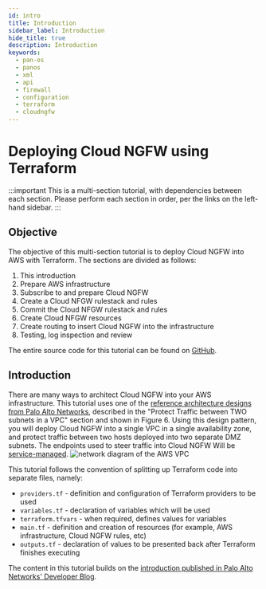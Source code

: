 ```yaml
---
id: intro
title: Introduction
sidebar_label: Introduction
hide_title: true
description: Introduction
keywords:
  - pan-os
  - panos
  - xml
  - api
  - firewall
  - configuration
  - terraform
  - cloudngfw
---
```



# Deploying Cloud NGFW using Terraform

:::important
This is a multi-section tutorial, with dependencies between each section. Please perform each section in order, per the links on the left-hand sidebar.
:::

## Objective

The objective of this multi-section tutorial is to deploy Cloud NGFW into AWS with Terraform. The sections are divided as follows:

1. This introduction
2. Prepare AWS infrastructure
3. Subscribe to and prepare Cloud NGFW
4. Create a Cloud NFGW rulestack and rules
5. Commit the Cloud NFGW rulestack and rules
6. Create Cloud NFGW resources
7. Create routing to insert Cloud NGFW into the infrastructure
8. Testing, log inspection and review

The entire source code for this tutorial can be found on [GitHub](https://github.com/jamesholland-uk/examples/tree/main/terraform-deploy-cloudngfw/aws).

## Introduction

There are many ways to architect Cloud NGFW into your AWS infrastructure. This tutorial uses one of the [reference architecture designs from Palo Alto Networks](https://live.paloaltonetworks.com/t5/cloud-ngfw-articles/cloud-ngfw-for-aws-deployment-architectures/ta-p/475919), described in the "Protect Traffic between TWO subnets in a VPC" section and shown in Figure 6. Using this design pattern, you will deploy Cloud NGFW into a single VPC in a single availability zone, and protect traffic between two hosts deployed into two separate DMZ subnets. The endpoints used to steer traffic into Cloud NGFW Will be [service-managed](https://docs.paloaltonetworks.com/cloud-ngfw/aws/cloud-ngfw-on-aws/create-cloud-ngfw-instances-and-endpoints).
![network diagram of the AWS VPC](aws_diagram.png)

This tutorial follows the convention of splitting up Terraform code into separate files, namely:

- `providers.tf` - definition and configuration of Terraform providers to be used
- `variables.tf` - declaration of variables which will be used
- `terraform.tfvars` - when required, defines values for variables
- `main.tf` - definition and creation of resources (for example, AWS infrastructure, Cloud NGFW rules, etc)
- `outputs.tf` - declaration of values to be presented back after Terraform finishes executing

The content in this tutorial builds on the [introduction published in Palo Alto Networks' Developer Blog](https://medium.com/palo-alto-networks-developer-blog/the-developers-guide-to-palo-alto-networks-cloud-ngfw-for-aws-b8c39c3b9228).

<Assumptions />

<LabGuidance />
